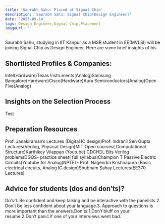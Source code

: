 ```yaml
---
title: 'Saurabh Sahu: Placed at Signal Chip'
description: 'Saurabh Sahu: Signal Chip(Design Engineer)'
date: '2023-09-14'
tags: Design Engineer,Signal Chip,Placement
imageUrl: ''
---
```


Saurabh Sahu, studying in IIT Kanpur as a MSR student in EE(MVLSI) will be joining Signal Chip as Design Engineer. Here are some brief insights of his.

## Shortlisted Profiles & Companies:
Intel(Hardware)Texas Instruments(Analog)Samsung Bangalore(Hardware)Cisco(Hardware)Aura Semiconductors(Analog)Open Five(Analog)

## Insights on the Selection Process
Test

##  Preparation Resources
Prof. Janakiraman’s Lectures (Digital IC design)Prof. Indranil Sen Gupta Lectures(Verilog, Physical Design)MIT Open courses( Computational Structure)Karthikey Vilappan (Youtube) CDCHDL Bits Verilog problemsDGQS- practice sheet( full syllabus)Champion T Passive Electric Circuits(Youtube for Analog)NPTEL- Prof. Nagendra Krishnapura (Basic electrical circuits, Analog IC design)Shubham Sahay Lectures(EE370 Lectures)

## Advice for students (dos and don’ts)? 
Do’s:1. Be confident and keep talking and be interactive with the panelists.2. Don’t be less confident about your language.3. Approach to questions is more important than the answers.Don’ts:1.Don’t bluff on your resume.2.Don’t panic if one of your interviews went bad.

